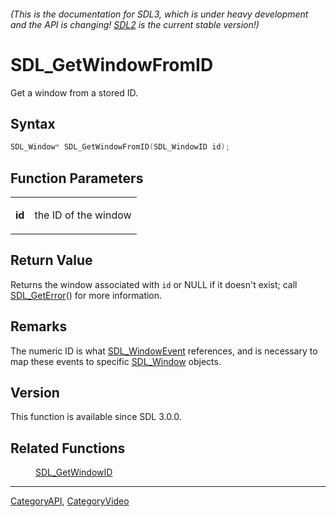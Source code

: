 ====== (This is the documentation for SDL3, which is under heavy development and the API is changing! [https://wiki.libsdl.org/ SDL2] is the current stable version!) ======
= SDL_GetWindowFromID =

Get a window from a stored ID.

== Syntax ==

<syntaxhighlight lang='c'>
SDL_Window* SDL_GetWindowFromID(SDL_WindowID id);
</syntaxhighlight>

== Function Parameters ==

{|
|'''id'''
|the ID of the window
|}

== Return Value ==

Returns the window associated with <code>id</code> or NULL if it doesn't
exist; call [[SDL_GetError]]() for more information.

== Remarks ==

The numeric ID is what [[SDL_WindowEvent]] references, and is necessary to
map these events to specific [[SDL_Window]] objects.

== Version ==

This function is available since SDL 3.0.0.

== Related Functions ==

:[[SDL_GetWindowID]]

----
[[CategoryAPI]], [[CategoryVideo]]


